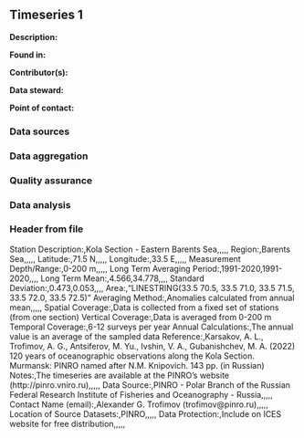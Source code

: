 ## Timeseries 1

**Description:** 


**Found in:**

**Contributor(s):**

**Data steward:**

**Point of contact:**

### Data sources

### Data aggregation

### Quality assurance

### Data analysis

### Header from file
Station Description:,Kola Section - Eastern Barents Sea,,,,,
Region:,Barents Sea,,,,,
Latitude:,71.5 N,,,,,
Longitude:,33.5 E,,,,,
Measurement Depth/Range:,0-200 m,,,,,
Long Term Averaging Period:,1991-2020,1991-2020,,,,
Long Term Mean:,4.566,34.778,,,,
Standard Deviation:,0.473,0.053,,,,
Area:,"LINESTRING(33.5 70.5, 33.5 71.0, 33.5 71.5, 33.5 72.0, 33.5 72.5)"
Averaging Method:,Anomalies calculated from annual mean,,,,,
Spatial Coverage:,Data is collected from a fixed set of stations (from one section)
Vertical Coverage:,Data is averaged from 0-200 m
Temporal Coverage:,6-12 surveys per year
Annual Calculations:,The annual value is an average of the sampled data
Reference:,Karsakov, A. L., Trofimov, A. G., Antsiferov, M. Yu., Ivshin, V. A., Gubanishchev, M. A. (2022) 120 years of oceanographic observations along the Kola Section. Murmansk: PINRO named after N.M. Knipovich. 143 pp. (in Russian)
Notes:,The timeseries are available at the PINRO's website (http://pinro.vniro.ru),,,,,
Data Source:,PINRO - Polar Branch of the Russian Federal Research Institute of Fisheries and Oceanography - Russia,,,,,
Contact Name (email):,Alexander G. Trofimov (trofimov@pinro.ru),,,,,
Location of Source Datasets:,PINRO,,,,,
Data Protection:,Include on ICES website for free distribution,,,,,
